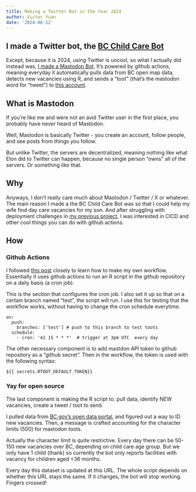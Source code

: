 ```yaml
---
title: Making a Twitter Bot in the Year 2024
author: Victor Yuan
date: '2024-06-12'
---
```



## I made a Twitter bot, the [BC Child Care Bot](https://botsin.space/@bcchildcarebot)

Except, because it is 2024, using Twitter is uncool, so what I actually did instead was, [I made a Mastodon Bot](https://github.com/wvictor14/bcchildcarebot). It's powered by github actions, meaning everyday it automatically pulls data from BC open map data, detects new vacancies using R, and sends a "toot" (that's the mastodon word for "tweet") to [this account](https://botsin.space/@bcchildcarebot).

## What is Mastodon

If you're like me and were not an avid Twitter user in the first place, you probably have never heard of Mastodon. 

Well, Mastodon is basically Twitter - you create an account, follow people, and see posts from things you follow. 

But unlike Twitter, the servers are decentralized, meaning nothing like what Elon did to Twitter can happen, because no single person "owns" all of the servers. Or something like that.

## Why

Anyways, I don't really care much about Mastodon / Twitter / X or whatever. The main reason I made a the BC Child Care Bot was so that I could help my wife find day care vacancies for my son. And after struggling with deployment challenges in [my previous project](), I was interested in CICD and other cool things you can do with github actions. 

## How

### Github Actions

I followed [this post](https://github.com/matt-dray/londonmapbot) closely to learn how to make my own workflow. Essentially it uses github actions to run an R script in the github repository on a daily basis (a cron job).

This is the section that configures the cron job. I also set it up so that on a certain branch named "test", the script will run. I use this for testing that the workflow works, without having to change the cron schedule everytime.

```
on:
  push:
    branches: ['test'] # push to this branch to test toots
  schedule:
    - cron: '41 15 * * *'  # trigger at 3pm UTC  every day
```

The other necessary component is to add mastdon API token to github repository as a "github secret". Then in the workflow, the token is used with the following syntax:

```
${{ secrets.RTOOT_DEFAULT_TOKEN}}
```

### Yay for open source

The last component is making the R script to: pull data, identify NEW vacancies, create a tweet / toot to send.

I pulled data from [BC gov's open data portal](https://catalogue.data.gov.bc.ca/dataset/child-care-map-data/resource/9a9f14e1-03ea-4a11-936a-6e77b15eeb39), and figured out a way to ID new vacancies. Then, a message is crafted accounting for the character limits (500) for mastodon toots.

Actually the character limit is quite restrictive. Every day there can be 50-150 new vacancies over BC, depending on child care age group. But we only have 1 child (thank) so currently the bot only reports facilities with vacancy for children aged <36 months.

Every day this dataset is updated at this URL. The whole script depends on whether this URL stays the same. If it changes, the bot will stop working. Fingers crossed!



